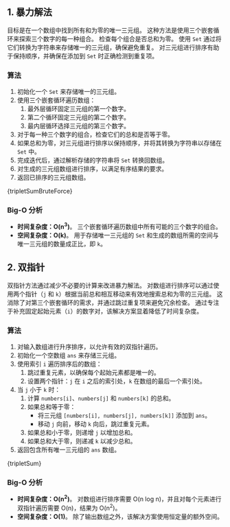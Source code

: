 

## 1. 暴力解法

目标是在一个数组中找到所有和为零的唯一三元组。 这种方法是使用三个嵌套循环来探索三个数字的每一种组合。 检查每个组合是否总和为零。 使用 `Set` 通过将它们转换为字符串来存储唯一的三元组，确保避免重复。 对三元组进行排序有助于保持顺序，并确保在添加到 `Set` 时正确检测到重复项。

### 算法

1. 初始化一个 `Set` 来存储唯一的三元组。
2. 使用三个嵌套循环遍历数组：
   1. 最外层循环固定三元组的第一个数字。
   2. 第二个循环固定三元组的第二个数字。
   3. 最内层循环选择三元组的第三个数字。
3. 对于每一种三个数字的组合，检查它们的总和是否等于零。
4. 如果总和为零，对三元组进行排序以保持顺序，并将其转换为字符串以存储在 `Set` 中。
5. 完成迭代后，通过解析存储的字符串将 `Set` 转换回数组。
6. 对生成的三元组数组进行排序，以满足有序结果的要求。
7. 返回已排序的三元组数组。

<MDXCodeBlock>
  {tripletSumBruteForce}
</MDXCodeBlock>

### Big-O 分析

* **时间复杂度：O(n<sup>3</sup>)**。 三个嵌套循环遍历数组中所有可能的三个数字的组合。
* **空间复杂度：O(k)**。 用于存储唯一三元组的 `Set` 和生成的数组所需的空间与唯一三元组的数量成正比，即 `k`。

## 2. 双指针

双指针方法通过减少不必要的计算来改进暴力解法。 对数组进行排序可以通过使用两个指针（`j` 和 `k`）根据当前总和相互移动来有效地搜索总和为零的三元组。 这消除了对第三个嵌套循环的需求，并通过跳过重复项来避免冗余检查。 通过专注于补充固定起始元素（`i`）的数字对，该解决方案显着降低了时间复杂度。

### 算法

1. 对输入数组进行升序排序，以允许有效的双指针遍历。
2. 初始化一个空数组 `ans` 来存储三元组。
3. 使用索引 `i` 遍历排序后的数组：
   1. 跳过重复元素，以确保每个起始元素都是唯一的。
   2. 设置两个指针：`j` 在 `i` 之后的索引处，`k` 在数组的最后一个索引处。
4. 当 `j` 小于 `k` 时：
   1. 计算 `numbers[i]`、`numbers[j]` 和 `numbers[k]` 的总和。
   2. 如果总和等于零：
      * 将三元组 `[numbers[i], numbers[j], numbers[k]]` 添加到 `ans`。
      * 移动 `j` 向前，移动 `k` 向后，跳过重复元素。
   3. 如果总和小于零，则递增 `j` 以增加总和。
   4. 如果总和大于零，则递减 `k` 以减少总和。
5. 返回包含所有唯一三元组的 `ans` 数组。

<MDXCodeBlock>
  {tripletSum}
</MDXCodeBlock>

### Big-O 分析

* **时间复杂度：O(n<sup>2</sup>)**。 对数组进行排序需要 O(n log n)，并且对每个元素进行双指针遍历需要 O(n)，结果为 O(n<sup>2</sup>)。
* **空间复杂度：O(1)**。 除了输出数组之外，该解决方案使用恒定量的额外空间。
